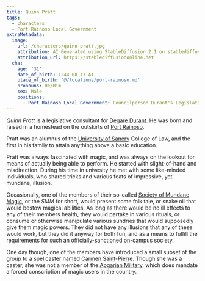 ```yaml
---
title: Quinn Pratt
tags:
  - characters
  - Port Rainoso Local Government
extraMetadata:
  image:
    url: /characters/quinn-pratt.jpg
    attribution: AI Generated using StableDiffusion 2.1 on stablediffusiononline.net
    attribution_url: https://stablediffusiononline.net
  cha:
    age: '31'
    date_of_birth: 1244-08-17 AI
    place_of_birth: '@/locations/port-rainoso.md'
    pronouns: He/Him
    sex: Male
    positions:
      - Port Rainoso Local Government: Councilperson Durant's Legislative Consultant
---
```



<Stub />

*Quinn Pratt* is a legislative consultant for [Degare Durant](./degare-durant.mdx). He was born and raised in a homestead on the outskirts of [Port Rainoso](../locations/port-rainoso.mdx). 

Pratt was an alumnus of the [University of Sanery](../organizations/university-of-sanery.mdx) College of Law, and the first in his family to attain anything above a basic education.

Pratt was always fascinated with magic, and was always on the lookout for means of actually being able to perform. He started with slight-of-hand and misdirection. During his time in univesity he met with some like-minded individuals, who shared tricks and various feats of impressive, yet mundane, illusion.

Occasionally, one of the members of their so-called [Society of Mundane Magic](../organizations/society-of-mundane-magic.mdx), or the *SMM* for short, would present some folk tale, or snake oil that would bestow magical abilities. As long as there would be no ill effects to any of their members health, they would partake in various rituals, or consume or otherwise manipulate various sundries that would supposedly give them magic powers. They did not have any illusions that any of these would work, but they did it anyway for both fun, and as a means to fulfill the requirements for such an officially-sanctioned on-campus society.

One day though, one of the members have introduced a small subset of the group to a spellcaster named [Carmen Saint-Pierre](./carmen-saint-pierre.mdx). Though she was a caster, she was not a member of the [Apgarian Military](../organizations/apgarian-military.mdx), which does mandate a forced conscription of magic users in the country. 

